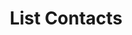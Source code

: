---
title: List Contacts
description: Retrieve a list of all contacts.
openapi: get /v1/customers
---
